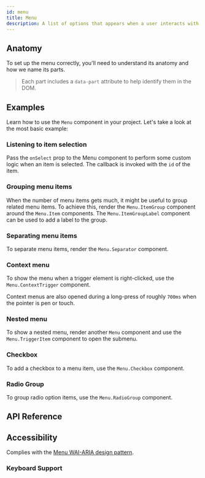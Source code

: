 ```yaml
---
id: menu
title: Menu
description: A list of options that appears when a user interacts with a button.
---
```


<ComponentPreview id="Menu" />

## Anatomy

To set up the menu correctly, you'll need to understand its anatomy and how we
name its parts.

> Each part includes a `data-part` attribute to help identify them in the DOM.

<Anatomy id="menu" />

## Examples

Learn how to use the `Menu` component in your project. Let's take a look at the
most basic example:

<Example id="basic" />

### Listening to item selection

Pass the `onSelect` prop to the Menu component to perform some custom logic when
an item is selected. The callback is invoked with the `id` of the item.

<Example id="controlled" />

### Grouping menu items

When the number of menu items gets much, it might be useful to group related
menu items. To achieve this, render the `Menu.ItemGroup` component around the
`Menu.Item` components. The `Menu.ItemGroupLabel` component can be used to add a
label to the group.

<Example id="group" />

### Separating menu items

To separate menu items, render the `Menu.Separator` component.

<Example id="separator" />

### Context menu

To show the menu when a trigger element is right-clicked, use the
`Menu.ContextTrigger` component.

Context menus are also opened during a long-press of roughly `700ms` when the
pointer is pen or touch.

<Example id="context" />

### Nested menu

To show a nested menu, render another `Menu` component and use the
`Menu.TriggerItem` component to open the submenu.

<Example id="nested" />

### Checkbox

To add a checkbox to a menu item, use the `Menu.Checkbox` component.

<Example id="checkbox" />

### Radio Group

To group radio option items, use the `Menu.RadioGroup` component.

<Example id="radio-group" />

## API Reference

<ComponentTypes id="menu" />

## Accessibility

Complies with the [Menu WAI-ARIA design pattern](https://www.w3.org/WAI/ARIA/apg/patterns/menubar/).

### Keyboard Support

<KeyBindingsTable id="menu" />
